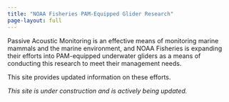 ```yaml
---
title: "NOAA Fisheries PAM-Equipped Glider Research"
page-layout: full
---
```


Passive Acoustic Monitoring is an effective means of monitoring marine mammals and the marine environment, and NOAA Fisheries is expanding their efforts into PAM-equipped underwater gliders as a means of conducting this research to meet their management needs.

This site provides updated information on these efforts.

*This site is under construction and is actively being updated.*